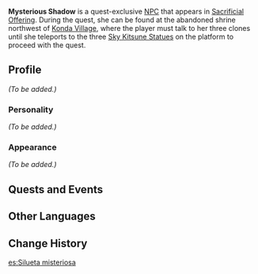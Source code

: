 {{Meta
<!-- Remove this template after adding the missing info -->
|missing_NPC_profile  = yes
}}
{{Character Infobox
|image            = NPC Mysterious Shadow.png
|region           = Inazuma
|type             = Quest NPC
}}
'''Mysterious Shadow''' is a quest-exclusive [[NPC]] that appears in [[Sacrificial Offering]]. During the quest, she can be found at the abandoned shrine northwest of [[Konda Village]], where the player must talk to her three clones until she teleports to the three [[Sky Kitsune Statue]]s on the platform to proceed with the quest.

==Profile==
<!-- detailed story/lore information goes here -->
''(To be added.)''

===Personality===
''(To be added.)''

===Appearance===
''(To be added.)''

==Quests and Events==
{{Quests and Events}}

==Other Languages==
{{Other Languages
|default_hidden = 1
|en      = Mysterious Shadow
|zhs     = 谜样的人影
|zhs_rm  = Míyàng de Rényǐng
|zht     = 謎樣的人影
|zht_rm  = Míyàng de Rényǐng
|ja      = 謎の人影
|ja_rm   = Nazo no Hitokage
|ko      = 수수께끼의 그림자
|ko_rm   = Susukkekki-ui Geurimja
|es      = Silueta misteriosa
|fr      = Ombre mystérieuse
|ru      = Загадочная тень
|th      = เงาปริศนา
|th_rm   = Ngao Pritsana
|vi      = Bóng Người Mờ Ảo
|de      = Geheimnisvoller Schatten
|id      = Bayangan Misterius
|pt      = Sombra Enigmática
|tr      = Gizemli Gölge
|it      = Ombra misteriosa
}}

==Change History==
{{Change History|2.0}}

[[es:Silueta misteriosa]]
